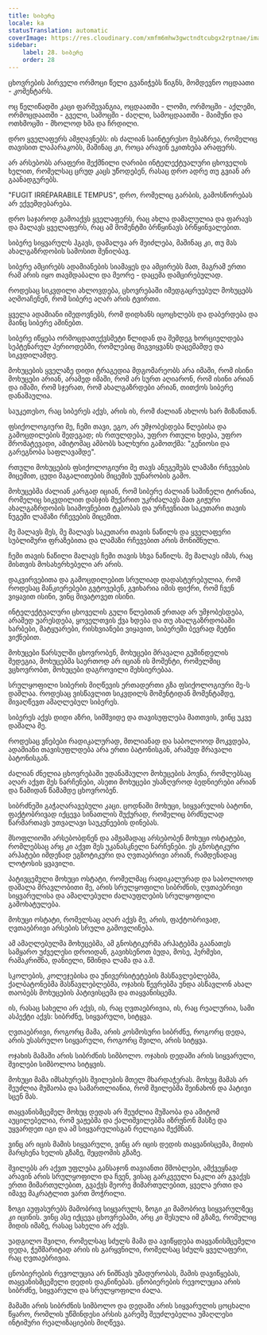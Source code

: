 ```yaml
---
title: სიბერე
locale: ka
statusTranslation: automatic
coverImage: https://res.cloudinary.com/xmfm6mhw3gwctndtcubgx2rptnae/image/upload/v1740337243/small_cover_educacion_fundamental_a051170f1c.webp
sidebar:
    label: 28. სიბერე
    order: 28
---
```

ცხოვრების პირველი ორმოცი წელი გვანიჭებს წიგნს, მომდევნო ოცდაათი - კომენტარს.

ოც წელიწადში კაცი ფარშევანგია, ოცდაათში - ლომი, ორმოცში - აქლემი, ორმოცდაათში - გველი, სამოცში - ძაღლი, სამოცდაათში - მაიმუნი და ოთხმოცში - მხოლოდ ხმა და ჩრდილი.

დრო ყველაფერს ამჟღავნებს: ის ძალიან საინტერესო მებაზრეა, რომელიც თავისით ლაპარაკობს, მაშინაც კი, როცა არავინ ეკითხება არაფერს.

არ არსებობს არაფერი შექმნილი ღარიბი ინტელექტუალური ცხოველის ხელით, რომელსაც ცრუდ კაცს უწოდებენ, რასაც დრო ადრე თუ გვიან არ გაანადგურებს.

"FUGIT IRRÉPARABILE TEMPUS", დრო, რომელიც გარბის, გამოსწორებას არ ექვემდებარება.

დრო საჯაროდ გამოაქვს ყველაფერს, რაც ახლა დამალულია და ფარავს და მალავს ყველაფერს, რაც ამ მომენტში ბრწყინავს ბრწყინვალებით.

სიბერე სიყვარულს ჰგავს, დამალვა არ შეიძლება, მაშინაც კი, თუ მას ახალგაზრდობის სამოსით შენიღბავ.

სიბერე ამცირებს ადამიანების სიამაყეს და ამცირებს მათ, მაგრამ ერთი რამ არის იყო თავმდაბალი და მეორე - დაცემა დამცირებულად.

როდესაც სიკვდილი ახლოვდება, ცხოვრებაში იმედგაცრუებულ მოხუცებს აღმოაჩენენ, რომ სიბერე აღარ არის ტვირთი.

ყველა ადამიანი იმედოვნებს, რომ დიდხანს იცოცხლებს და დაბერდება და მაინც სიბერე აშინებთ.

სიბერე იწყება ორმოცდათექვსმეტი წლიდან და შემდეგ ხორციელდება სეპტენარულ პერიოდებში, რომლებიც მიგვიყვანს დაცემამდე და სიკვდილამდე.

მოხუცების ყველაზე დიდი ტრაგედია მდგომარეობს არა იმაში, რომ ისინი მოხუცები არიან, არამედ იმაში, რომ არ სურთ აღიარონ, რომ ისინი არიან და იმაში, რომ სჯერათ, რომ ახალგაზრდები არიან, თითქოს სიბერე დანაშაულია.

საუკეთესო, რაც სიბერეს აქვს, არის ის, რომ ძალიან ახლოს ხარ მიზანთან.

ფსიქოლოგიური მე, ჩემი თავი, ეგო, არ უმჯობესდება წლებისა და გამოცდილების შედეგად; ის რთულდება, უფრო რთული ხდება, უფრო შრომატევადი, ამიტომაც ამბობს ხალხური გამოთქმა: "გენიოსი და გარეგნობა საფლავამდე".

რთული მოხუცების ფსიქოლოგიური მე თავს ანუგეშებს ლამაზი რჩევების მიცემით, ცუდი მაგალითების მიცემის უუნარობის გამო.

მოხუცებმა ძალიან კარგად იციან, რომ სიბერე ძალიან საშინელი ტირანია, რომელიც სიკვდილით დასჯის მუქარით უკრძალავს მათ გიჟური ახალგაზრდობის სიამოვნებით ტკბობას და ურჩევნიათ საკუთარი თავის ნუგეში ლამაზი რჩევების მიცემით.

მე მალავს მეს, მე მალავს საკუთარი თავის ნაწილს და ყველაფერი სუბლიმური ფრაზებითა და ლამაზი რჩევებით არის მონიშნული.

ჩემი თავის ნაწილი მალავს ჩემი თავის სხვა ნაწილს. მე მალავს იმას, რაც მისთვის მოსახერხებელი არ არის.

დაკვირვებითა და გამოცდილებით სრულიად დადასტურებულია, რომ როდესაც მანკიერებები გვტოვებენ, გვიხარია იმის ფიქრი, რომ ჩვენ ვიყავით ისინი, ვინც მივატოვეთ ისინი.

ინტელექტუალური ცხოველის გული წლებთან ერთად არ უმჯობესდება, არამედ უარესდება, ყოველთვის ქვა ხდება და თუ ახალგაზრდობაში ხარბები, მატყუარები, რისხვიანები ვიყავით, სიბერეში ბევრად მეტნი ვიქნებით.

მოხუცები წარსულში ცხოვრობენ, მოხუცები მრავალი გუშინდელის შედეგია, მოხუცებმა საერთოდ არ იციან ის მომენტი, რომელშიც ვცხოვრობთ, მოხუცები დაგროვილი მეხსიერებაა.

სრულყოფილი სიბერის მიღწევის ერთადერთი გზა ფსიქოლოგიური მე-ს დაშლაა. როდესაც ვისწავლით სიკვდილს მომენტიდან მომენტამდე, მივაღწევთ ამაღლებულ სიბერეს.

სიბერეს აქვს დიდი აზრი, სიმშვიდე და თავისუფლება მათთვის, ვინც უკვე დაშალა მე.

როდესაც ვნებები რადიკალურად, მთლიანად და საბოლოოდ მოკვდება, ადამიანი თავისუფლდება არა ერთი ბატონისგან, არამედ მრავალი ბატონისგან.

ძალიან ძნელია ცხოვრებაში უდანაშაულო მოხუცების პოვნა, რომლებსაც აღარ აქვთ მეს ნარჩენები, ასეთი მოხუცები უსაზღვროდ ბედნიერები არიან და წამიდან წამამდე ცხოვრობენ.

სიბრძნეში გაჭაღარავებული კაცი. ცოდნაში მოხუცი, სიყვარულის ბატონი, ფაქტობრივად იქცევა სინათლის შუქურად, რომელიც ბრძნულად წარმართავს უთვალავი საუკუნეების დინებას.

მსოფლიოში არსებობდნენ და ამჟამადაც არსებობენ მოხუცი ოსტატები, რომლებსაც არც კი აქვთ მეს უკანასკნელი ნარჩენები. ეს გნოსტიკური არჰატები იმდენად ეგზოტიკური და ღვთაებრივი არიან, რამდენადაც ლოტოსის ყვავილი.

პატივცემული მოხუცი ოსტატი, რომელმაც რადიკალურად და საბოლოოდ დაშალა მრავლობითი მე, არის სრულყოფილი სიბრძნის, ღვთაებრივი სიყვარულისა და ამაღლებული ძალაუფლების სრულყოფილი გამოხატულება.

მოხუცი ოსტატი, რომელსაც აღარ აქვს მე, არის, ფაქტობრივად, ღვთაებრივი არსების სრული გამოვლინება.

ამ ამაღლებულმა მოხუცებმა, ამ გნოსტიკურმა არჰატებმა გაანათეს სამყარო უძველესი დროიდან, გავიხსენოთ ბუდა, მოსე, ჰერმესი, რამაკრიშნა, დანიელი, წმინდა ლამა და ა.შ.

სკოლების, კოლეჯებისა და უნივერსიტეტების მასწავლებლებმა, ქალბატონებმა მასწავლებლებმა, ოჯახის წევრებმა უნდა ასწავლონ ახალ თაობებს მოხუცების პატივისცემა და თაყვანისცემა.

ის, რასაც სახელი არ აქვს, ის, რაც ღვთაებრივია, ის, რაც რეალურია, სამი ასპექტი აქვს: სიბრძნე, სიყვარული, სიტყვა.

ღვთაებრივი, როგორც მამა, არის კოსმოსური სიბრძნე, როგორც დედა, არის უსასრულო სიყვარული, როგორც შვილი, არის სიტყვა.

ოჯახის მამაში არის სიბრძნის სიმბოლო. ოჯახის დედაში არის სიყვარული, შვილები სიმბოლოა სიტყვის.

მოხუცი მამა იმსახურებს შვილების მთელ მხარდაჭერას. მოხუც მამას არ შეუძლია მუშაობა და სამართლიანია, რომ შვილებმა შეინახონ და პატივი სცენ მას.

თაყვანისმცემელ მოხუც დედას არ შეუძლია მუშაობა და ამიტომ აუცილებელია, რომ ვაჟებმა და ქალიშვილებმა იზრუნონ მასზე და უყვარდეთ იგი და ამ სიყვარულისგან რელიგია შექმნან.

ვინც არ იცის მამის სიყვარული, ვინც არ იცის დედის თაყვანისცემა, მიდის მარცხენა ხელის გზაზე, შეცდომის გზაზე.

შვილებს არ აქვთ უფლება განსაჯონ თავიანთი მშობლები, ამქვეყნად არავინ არის სრულყოფილი და ჩვენ, ვისაც გარკვეული ნაკლი არ გვაქვს ერთი მიმართულებით, გვაქვს მეორე მიმართულებით, ყველა ერთი და იმავე მაკრატლით ვართ მოჭრილი.

ზოგი აუფასურებს მამობრივ სიყვარულს, ზოგი კი მამობრივ სიყვარულზეც კი იცინის. ვინც ასე იქცევა ცხოვრებაში, არც კი შესულა იმ გზაზე, რომელიც მიდის იმაზე, რასაც სახელი არ აქვს.

უადგილო შვილი, რომელსაც სძულს მამა და ავიწყდება თაყვანისმცემელი დედა, ჭეშმარიტად არის ის გარყვნილი, რომელსაც სძულს ყველაფერი, რაც ღვთაებრივია.

ცნობიერების რევოლუცია არ ნიშნავს უმადურობას, მამის დავიწყებას, თაყვანისმცემელი დედის დაკნინებას. ცნობიერების რევოლუცია არის სიბრძნე, სიყვარული და სრულყოფილი ძალა.

მამაში არის სიბრძნის სიმბოლო და დედაში არის სიყვარულის ცოცხალი წყარო, რომლის უწმინდესი არსის გარეშე შეუძლებელია უმაღლესი ინტიმური რეალიზაციების მიღწევა.

